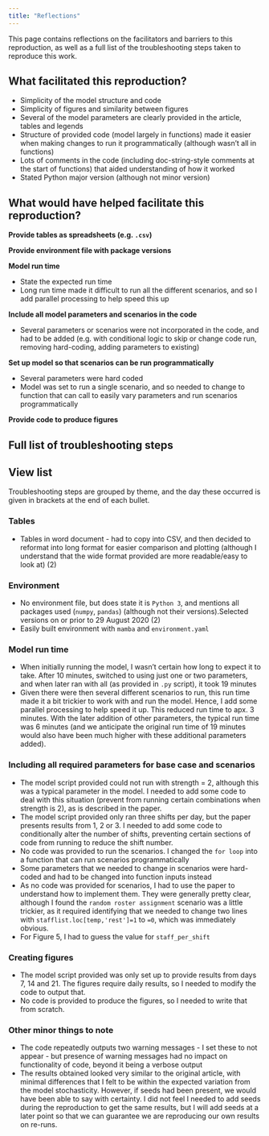 ```yaml
---
title: "Reflections"
---
```


This page contains reflections on the facilitators and barriers to this reproduction, as well as a full list of the troubleshooting steps taken to reproduce this work.

## What facilitated this reproduction?

* Simplicity of the model structure and code
* Simplicity of figures and similarity between figures
* Several of the model parameters are clearly provided in the article, tables and legends
* Structure of provided code (model largely in functions) made it easier when making changes to run it programmatically (although wasn't all in functions)
* Lots of comments in the code (including doc-string-style comments at the start of functions) that aided understanding of how it worked
* Stated Python major version (although not minor version)

## What would have helped facilitate this reproduction?

**Provide tables as spreadsheets (e.g. `.csv`)**

**Provide environment file with package versions**

**Model run time**

* State the expected run time
* Long run time made it difficult to run all the different scenarios, and so I add parallel processing to help speed this up

**Include all model parameters and scenarios in the code**

* Several parameters or scenarios were not incorporated in the code, and had to be added (e.g. with conditional logic to skip or change code run, removing hard-coding, adding parameters to existing)

**Set up model so that scenarios can be run programmatically**

* Several parameters were hard coded
* Model was set to run a single scenario, and so needed to change to function that can call to easily vary parameters and run scenarios programmatically

**Provide code to produce figures**

## Full list of troubleshooting steps

::: {.callout-note appearance="minimal" collapse=true}
## View list

Troubleshooting steps are grouped by theme, and the day these occurred is given in brackets at the end of each bullet.

### Tables

* Tables in word document - had to copy into CSV, and then decided to reformat into long format for easier comparison and plotting (although I understand that the wide format provided are more readable/easy to look at) (2)

### Environment

* No environment file, but does state it is `Python 3`, and mentions all packages used (`numpy`, `pandas`) (although not their versions).Selected versions on or prior to 29 August 2020 (2)
* Easily built environment with `mamba` and `environment.yaml`

### Model run time

* When initially running the model, I wasn't certain how long to expect it to take. After 10 minutes, switched to using just one or two parameters, and when later ran with all (as provided in `.py` script), it took 19 minutes
* Given there were then several different scenarios to run, this run time made it a bit trickier to work with and run the model. Hence, I add some parallel processing to help speed it up. This reduced run time to apx. 3 minutes. With the later addition of other parameters, the typical run time was 6 minutes (and we anticipate the original run time of 19 minutes would also have been much higher with these additional parameters added).

### Including all required parameters for base case and scenarios

* The model script provided could not run with strength = 2, although this was a typical parameter in the model. I needed to add some code to deal with this situation (prevent from running certain combinations when strength is 2), as is described in the paper.
* The model script provided only ran three shifts per day, but the paper presents results from 1, 2 or 3. I needed to add some code to conditionally alter the number of shifts, preventing certain sections of code from running to reduce the shift number.
* No code was provided to run the scenarios. I changed the `for loop` into a function that can run scenarios programmatically
* Some parameters that we needed to change in scenarios were hard-coded and had to be changed into function inputs instead
* As no code was provided for scenarios, I had to use the paper to understand how to implement them. They were generally pretty clear, although I found the `random roster assignment` scenario was a little trickier, as it required identifying that we needed to change two lines with `stafflist.loc[temp,'rest']=1` to `=0`, which was immediately obvious.
* For Figure 5, I had to guess the value for `staff_per_shift`

### Creating figures

* The model script provided was only set up to provide results from days 7, 14 and 21. The figures require daily results, so I needed to modify the code to output that.
* No code is provided to produce the figures, so I needed to write that from scratch.

### Other minor things to note

* The code repeatedly outputs two warning messages - I set these to not appear - but presence of warning messages had no impact on functionality of code, beyond it being a verbose output
* The results obtained looked very similar to the original article, with minimal differences that I felt to be within the expected variation from the model stochasticity. However, if seeds had been present, we would have been able to say with certainty. I did not feel I needed to add seeds during the reproduction to get the same results, but I will add seeds at a later point so that we can guarantee we are reproducing our own results on re-runs.

:::